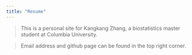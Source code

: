 ```yaml
---
title: "Resume"
---
```



>
This is a personal site for Kangkang Zhang, a biostatistics master student at Columbia University.

>
Email address and github page can be found in the top right corner.